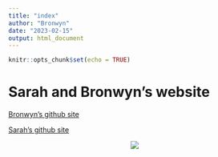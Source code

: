 ```yaml
---
title: "index"
author: "Bronwyn"
date: "2023-02-15"
output: html_document
---
```


```r
knitr::opts_chunk$set(echo = TRUE)
```

# Sarah and Bronwyn's website

[Bronwyn's github site](https://github.com/bronwynbutcher)

[Sarah's github site](https://github.com/slawhun)

<center>

![](https://encrypted-tbn0.gstatic.com/images?q=tbn:ANd9GcQv_K6ot4x1CGZ6xJryRHEj92-E00ThAQSmNw&usqp=CAU)

